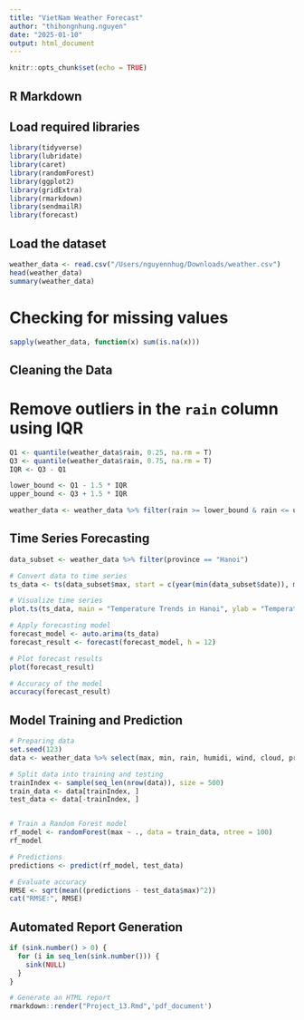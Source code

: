 ```yaml
---
title: "VietNam Weather Forecast"
author: "thihongnhung.nguyen"
date: "2025-01-10"
output: html_document
---
```


```r
knitr::opts_chunk$set(echo = TRUE)
```

## R Markdown
## Load required libraries

```r
library(tidyverse)
library(lubridate)
library(caret)
library(randomForest)
library(ggplot2)
library(gridExtra)
library(rmarkdown)
library(sendmailR)
library(forecast)
```

## Load the dataset 

```r
weather_data <- read.csv("/Users/nguyennhug/Downloads/weather.csv")
head(weather_data)
summary(weather_data)
```

# Checking for missing values

```r

sapply(weather_data, function(x) sum(is.na(x)))
```

## Cleaning the Data

# Remove outliers in the `rain` column using IQR
```r
Q1 <- quantile(weather_data$rain, 0.25, na.rm = T)
Q3 <- quantile(weather_data$rain, 0.75, na.rm = T)
IQR <- Q3 - Q1

lower_bound <- Q1 - 1.5 * IQR
upper_bound <- Q3 + 1.5 * IQR

weather_data <- weather_data %>% filter(rain >= lower_bound & rain <= upper_bound)
```
##  Time Series Forecasting

```r
data_subset <- weather_data %>% filter(province == "Hanoi")

# Convert data to time series
ts_data <- ts(data_subset$max, start = c(year(min(data_subset$date)), month(min(data_subset$date))), frequency = 12) 

# Visualize time series
plot.ts(ts_data, main = "Temperature Trends in Hanoi", ylab = "Temperature", xlab = "Time")

# Apply forecasting model
forecast_model <- auto.arima(ts_data)
forecast_result <- forecast(forecast_model, h = 12)

# Plot forecast results
plot(forecast_result)

# Accuracy of the model
accuracy(forecast_result)
```


## Model Training and Prediction

```r
# Preparing data
set.seed(123)
data <- weather_data %>% select(max, min, rain, humidi, wind, cloud, pressure)

# Split data into training and testing
trainIndex <- sample(seq_len(nrow(data)), size = 500) 
train_data <- data[trainIndex, ]
test_data <- data[-trainIndex, ]


# Train a Random Forest model
rf_model <- randomForest(max ~ ., data = train_data, ntree = 100)
rf_model

# Predictions
predictions <- predict(rf_model, test_data)

# Evaluate accuracy
RMSE <- sqrt(mean((predictions - test_data$max)^2))
cat("RMSE:", RMSE)

```



## Automated Report Generation

```r

if (sink.number() > 0) {
  for (i in seq_len(sink.number())) {
    sink(NULL)
  }
}

# Generate an HTML report
rmarkdown::render("Project_13.Rmd",'pdf_document')
```


